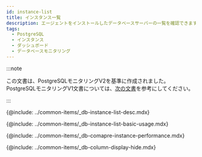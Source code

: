 ```yaml
---
id: instance-list
title: インスタンス一覧
description: エージェントをインストールしたデータベースサーバーの一覧を確認できます。
tags:
  - PostgreSQL
  - インスタンス
  - ダッシュボード
  - データベースモニタリング
---
```


:::note

この文書は、PostgreSQLモニタリングV2を基準に作成されました。PostgreSQLモニタリングV1文書については、[次の文書](../postgresql-v1/instance-list)を参考にしてください。

:::

{@include: ../common-items/_db-instance-list-desc.mdx}

<!-- ## 기본 화면 안내 -->

{@include: ../common-items/_db-instance-list-basic-usage.mdx} 

{@include: ../common-items/_db-comapre-instance-performance.mdx}

{@include: ../common-items/_db-column-display-hide.mdx}
